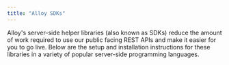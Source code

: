 ```yaml
---
title: "Alloy SDKs"
---
```


Alloy's server-side helper libraries (also known as SDKs) reduce the amount of work required to use our public facing REST APIs and make it easier for you to go live. Below are the setup and installation instructions for these libraries in a variety of popular server-side programming languages.